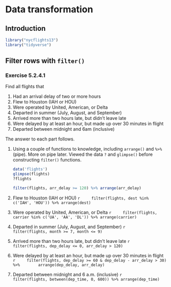 # Data transformation

## Introduction

```r
library("nycflights13")
library("tidyverse")
```

## Filter rows with `filter()`

### Exercise <span class="exercise-number">5.2.4.1</span> {.unnumbered .exercise}

<div class="question">

Find all flights that

1.  Had an arrival delay of two or more hours
1.  Flew to Houston (IAH or HOU)
1.  Were operated by United, American, or Delta
1.  Departed in summer (July, August, and September)
1.  Arrived more than two hours late, but didn’t leave late
1.  Were delayed by at least an hour, but made up over 30 minutes in flight
1.  Departed between midnight and 6am (inclusive)

</div>

<div class="answer">

The answer to each part follows.

1.  Using a couple of functions to knowledge, including `arrange()` and `%>%` (pipe). More on pipe
    later. Viewed the data `?` and `glimpse()` before constructing `filter()` functions.

    ```r
    data('flights')
    glimpse(flights)
    ?flights

    filter(flights, arr_delay >= 120) %>% arrange(arr_delay)
    ```

1.  Flew to Houston (IAH or HOU)
    ```r
    filter(flights, dest %in% c('IAH', 'HOU')) %>% arrange(dest)
    ```

1.  Were operated by United, American, or Delta
    ```r
    filter(flights, carrier %in% c('UA', 'AA', 'DL')) %>% arrange(carrier)
    ```

1.  Departed in summer (July, August, and September)
    ```r
    filter(flights, month >= 7, month <= 9)
    ```

1.  Arrived more than two hours late, but didn't leave late
    ```r
    filter(flights, dep_delay <= 0, arr_delay > 120)
    ```

1.  Were delayed by at least an hour, but made up over 30 minutes in flight
    ```r
    filter(flights, dep_delay >= 60 & dep_delay - arr_delay > 30) %>% 
      arrange(dep_delay, arr_delay)
    ```

1.  Departed between midnight and 6 a.m. (inclusive)
    ```r
    filter(flights, between(dep_time, 0, 600)) %>% arrange(dep_time)
    ```

</div>


